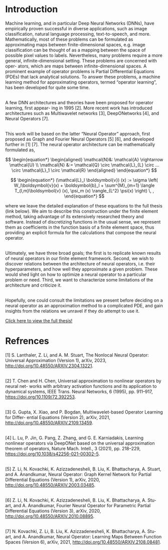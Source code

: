 

<MarkdownLayout headline="Predicting PDEs with<strong>&nbspdeep neural networks&nbsp</strong>.">

# Introduction

Machine learning, and in particular Deep Neural Networks (DNNs), have empirically proven successful in diverse applications, such as image classification, natural language processing, text-to-speech, and more. Mathematically, most of these problems can be formulated as approximating maps between finite-dimensional spaces, e.g. image classification can be thought of
as a mapping between the space of possible pixel values to labels. Nevertheless, many problems
require a more general, infinite-dimensional setting. These problems are concerned with oper-
ators, which are maps between infinite-dimensional spaces. A prominent example of operator
problems is Partial Differential Equations (PDEs) that lack analytical solutions. To answer
these problems, a machine learning method for approximating operators, termed “operator
learning”, has been developed for quite some time. <br></br>

A few DNN architectures and theories have been proposed for operator learning, first appear-
ing in 1995 [2]. More recent work has introduced architectures such as Multiwavelet networks
[3], DeepONetworks [4], and Neural Operators [7]. <br></br>

This work will be based on the latter “Neural Operator” approach, first proposed as Graph
and Fourier Neural Operators [5] [6], and developed further in [1] [7]. The neural operator architecture can be mathematically formulated as,

$$
\begin{equation*}
    \begin{aligned}
        \mathcal{N}&: \mathcal{A} \rightarrow \mathcal{U} \\
        \mathcal{N} &:= \mathcal{Q} \circ \mathcal{L}_{L} \circ ... \circ \mathcal{L}_1 \circ \mathcal{R}
    \end{aligned}
\end{equation*}
$$

$$
\begin{equation*}
    (\mathcal{L}_l \boldsymbol{v}) (x) :=  \sigma \left( W_l\boldsymbol{v}(x) + \boldsymbol{b}_l + \sum^{M}_{m=1} \langle T_{l,m}\boldsymbol{v} (x), \psi_m (x) \rangle_{L^2} \psi(x) \right) \, , 
\end{equation*}
$$

where we leave the detailed explanation of these equations to the full thesis (link below). We aim to describe this
construction under the finite element method, taking advantage of its extensively researched
theory and software. Instead of discretizing functions in the usual sense, we represent them as
coefficients in the function basis of a finite element space, thus providing an explicit formula
for the calculations that compose the neural operator. <br></br>

Ultimately, we have three broad goals; the first is to replicate known results of neural
operators in our finite element framework. Second, we wish to discover relations between the
architecture of neural operators, i.e. their hyperparameters, and how well they approximate a
given problem. These would shed light on how to optimize a neural operator to a particular
problem or need. Third, we want to characterize some limitations of the architecture and
criticize it. <br></br>

Hopefully, one could consult the limitations we present before deciding on a neural operator
as an approximation method to a complicated PDE, and gain insights from the relations we
unravel if they do attempt to use it.

<a href="/projects_media/neural-operators/NadavPortThesis.pdf" class="textlink text-center text-3xl flex items-center justify-center">Click here to view the full thesis!</a>

# Refrences
[1] S. Lanthaler, Z. Li, and A. M. Stuart, The Nonlocal Neural Operator: Universal
Approximation (Version 1), arXiv, 2023, http://doi.org/10.48550/ARXIV.2304.13221. <br></br>

[2] T. Chen and H. Chen, Universal approximation to nonlinear operators by neural net-
works with arbitrary activation functions and its application to dynamical systems, IEEE
Trans. Neural Networks, 6 (1995), pp. 911–917, https://doi.org/10.1109/72.392253. <br></br>

[3] G. Gupta, X. Xiao, and P. Bogdan, Multiwavelet-based Operator Learning for Differ-
ential Equations (Version 2), arXiv, 2021, http://doi.org/10.48550/ARXIV.2109.13459. <br></br>

[4] L. Lu, P. Jin, G. Pang, Z. Zhang, and G. E. Karniadakis, Learning nonlinear
operators via DeepONet based on the universal approximation theorem of operators, Nature
Mach. Intell., 3 (2021), pp. 218–229, https://doi.org/10.1038/s42256-021-00302-5. <br></br>

[5] Z. Li, N. Kovachki, K. Azizzadenesheli, B. Liu, K. Bhattacharya, A. Stuart,
and A. Anandkumar, Neural Operator: Graph Kernel Network for Partial Differential
Equations (Version 1), arXiv, 2020, http://doi.org/10.48550/ARXIV.2003.03485. <br></br>

[6] Z. Li, N. Kovachki, K. Azizzadenesheli, B. Liu, K. Bhattacharya, A. Stu-
art, and A. Anandkumar, Fourier Neural Operator for Parametric Partial Differential
Equations (Version 3), arXiv, 2020, http://doi.org/10.48550/ARXIV.2010.08895. <br></br>

[7] N. Kovachki, Z. Li, B. Liu, K. Azizzadenesheli, K. Bhattacharya, A. Stu-
art, and A. Anandkumar, Neural Operator: Learning Maps Between Function Spaces
(Version 6), arXiv, 2021, http://doi.org/10.48550/ARXIV.2108.08481.

</MarkdownLayout>

